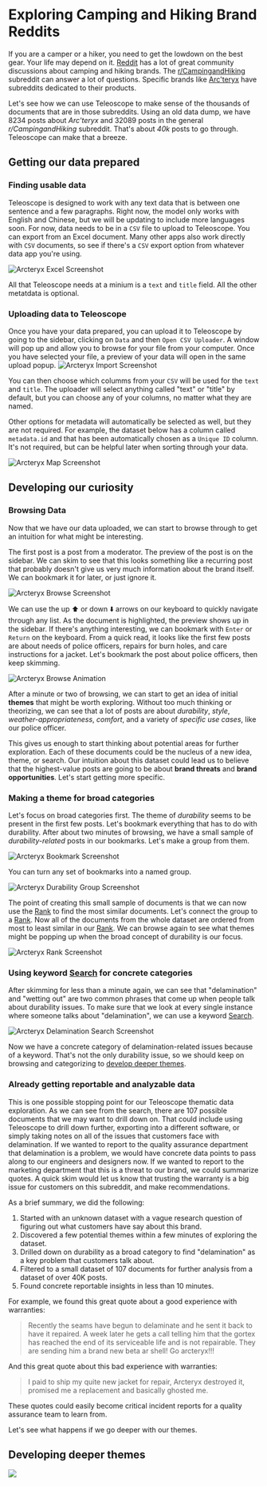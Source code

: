 
# Exploring Camping and Hiking Brand Reddits

If you are a camper or a hiker, you need to get the lowdown on the best gear. Your life may depend on it. 
[Reddit](https://reddit.com) has a lot of great community discussions about camping and hiking brands.
The [r/CampingandHiking](https://www.reddit.com/r/CampingandHiking/) subreddit can answer a lot of questions.
Specific brands like [Arc'teryx](https://www.reddit.com/r/arcteryx/) have subreddits dedicated to their products.

Let's see how we can use Teleoscope to make sense of the thousands of documents that are in those subreddits. 
Using an old data dump, we have 8234 posts about *Arc'teryx* and 32089 posts in the general *r/CampingandHiking* subreddit. 
That's about *40k* posts to go through. Teleoscope can make that a breeze.

## Getting our data prepared
### Finding usable data
Teleoscope is designed to work with any text data that is between one sentence and a few paragraphs. 
Right now, the model only works with English and Chinese, but we will be updating to include more languages soon.
For now, data needs to be in a `CSV` file to upload to Teleoscope. You can export from an Excel document. 
Many other apps also work directly with `CSV` documents, so see if there's a `CSV` export option from 
whatever data app you're using.

![Arcteryx Excel Screenshot](/docs/arcteryx-excel.png)

All that Teleoscope needs at a minium is a `text` and `title` field. All the other metatdata is optional. 

### Uploading data to Teleoscope
Once you have your data prepared, you can upload it to Teleoscope by going to the sidebar, 
clicking on `Data` and then `Open CSV Uploader`.
A window will pop up and allow you to browse for your file from your computer.
Once you have selected your file, a preview of your data will open in the same upload popup.
![Arcteryx Import Screenshot](/docs/arcteryx-import.png)

You can then choose which columms from your `CSV` will be used for the `text` and `title`. 
The uploader will select anything called "text" or "title" by default, but you can choose
any of your columns, no matter what they are named.

Other options for metadata will automatically be selected as well, but they are not required.
For example, the dataset below has a column called `metadata.id` and that has been 
automatically chosen as a `Unique ID` column. It's not required, but can be helpful later
when sorting through your data.

![Arcteryx Map Screenshot](/docs/arcteryx-map.png)

## Developing our curiosity
### Browsing Data
Now that we have our data uploaded, we can start to browse through to get an intuition for what might be interesting.

The first post is a post from a moderator. The preview of the post is on the sidebar. We can skim to see that this 
looks something like a recurring post that probably doesn't give us very much information about the brand itself.
We can bookmark it for later, or just ignore it.

![Arcteryx Browse Screenshot](/docs/arcteryx-browse.png)

We can use the up ⬆️ or down ⬇️ arrows on our keyboard to quickly navigate through any list. 
As the document is highlighted, the preview shows up in the sidebar.
If there's anything interesting, we can bookmark with `Enter` or `Return` on the keyboard.
From a quick read, it looks like the first few posts are about needs of police officers,
repairs for burn holes, and care instructions for a jacket. Let's bookmark the post about
police officers, then keep skimming.

![Arcteryx Browse Animation](/docs/arcteryx-browsing.gif)

After a minute or two of browsing, we can start to get an idea of initial **themes** that might be worth exploring.
Without too much thinking or theorizing, we can see that a lot of posts are about *durability*, *style*, *weather-appropriateness*,
*comfort*, and a variety of *specific use cases*, like our police officer.

This gives us enough to start thinking about potential areas for further exploration. Each of these documents could be the
nucleus of a new idea, theme, or search. Our intuition about this dataset could lead us to believe that the highest-value posts are going to be about 
**brand threats** and **brand opportunities**. Let's start getting more specific.

### Making a theme for broad categories
Let's focus on broad categories first. The theme of *durability* seems to be present in the first few posts. Let's bookmark
everything that has to do with durability. After about two minutes of browsing, we have a small sample of *durability-related* posts in our bookmarks.
Let's make a group from them.

![Arcteryx Bookmark Screenshot](/docs/arcteryx-bookmarks.png)

You can turn any set of bookmarks into a named group. 

![Arcteryx Durability Group Screenshot](/docs/arcteryx-durability.png)

The point of creating this small sample of documents is that we can now use the <WinIcon type="Rank"/>
[Rank](/resources/reference#-ranking) to find the most similar documents. 
Let's connect the group to a <WinIcon type="Rank"/> [Rank](/resources/reference#-ranking). 
Now all of the documents from the whole dataset are ordered from most to least similar in our 
<WinIcon type="Rank"/> [Rank](/resources/reference#-ranking). We can browse again to see
what themes might be popping up when the broad concept of durability is our focus.

![Arcteryx Rank Screenshot](/docs/arcteryx-rank.png)

### Using keyword <WinIcon type="Search"/> [Search](/resources/reference#-search) for concrete categories
After skimming for less than a minute again, we can see that "delamination" and "wetting out" are two common phrases that
come up when people talk about durability issues. To make sure that we look at every single instance where someone talks
about "delamination", we can use a keyword <WinIcon type="Search"/> [Search](/resources/reference#-search).

![Arcteryx Delamination Search Screenshot](/docs/arcteryx-delaminate.png)

Now we have a concrete category of delamination-related issues because of a keyword. That's not the only durability
issue, so we should keep on browsing and categorizing to [develop deeper themes](#developing-deeper-themes).

### Already getting reportable and analyzable data
This is one possible stopping point for our Teleoscope thematic data exploration. As we can see from the search,
there are 107 possible documents that we may want to drill down on. That could include using Teleoscope to drill down further, 
exporting into a different software, or simply taking notes on all of the issues that customers face with delamination.
If we wanted to report to the quality assurance department that delamination is a problem, we would have concrete data points
to pass along to our engineers and designers now. If we wanted to report to the marketing department that this is a threat to
our brand, we could summarize quotes. A quick skim would let us know that trusting the warranty is a big issue for customers 
on this subreddit, and make recommendations.

As a brief summary, we did the following:
1. Started with an unknown dataset with a vague research question of figuring out what customers have say about this brand.
2. Discovered a few potential themes within a few minutes of exploring the dataset.
3. Drilled down on durability as a broad category to find "delamination" as a key problem that customers talk about.
4. Filtered to a small dataset of 107 documents for further analysis from a dataset of over 40K posts.
5. Found concrete reportable insights in less than 10 minutes.

For example, we found this great quote about a good experience with warranties:

> Recently the seams have begun to delaminate and he sent it back to have it repaired. 
> A week later he gets a call telling him that the gortex has reached the end of its serviceable life and is not repairable. 
> They are sending him a brand new beta ar shell! Go arcteryx!!!

And this great quote about this bad experience with warranties:

> I paid to ship my quite new jacket for repair, Arcteryx destroyed it, 
> promised me a replacement and basically ghosted me.

These quotes could easily become critical incident reports for a quality assurance team to learn from.

Let's see what happens if we go deeper with our themes.


## Developing deeper themes

![](/docs/arcteryx-drill-down.png)

